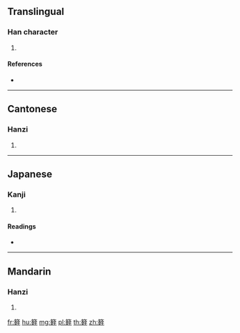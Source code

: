{{character info/new}}
==Translingual==

===Han character===
{{Han char|rn=118|rad=竹|as=13|sn=19|four=88441|canj=HJJJ}}

# {{defn|Han|sort=竹13}}

====References====
* {{Han ref|kx=0901.290|dkj=26592|dj=1326.300|hdz=53020.060|uh=7C33|ud=31795|bh=F2A8|bd=62120}}

----

==Cantonese==

===Hanzi===
{{yue-hanzi|jyut=|y=gon3}}

# {{defn|lang=yue|sort=竹13}}

----

==Japanese==

===Kanji===
{{ja-kanji|grade=|rs=竹13}}

# {{defn|lang=ja|sort=竹13}}

====Readings====
* {{ja-readings|on=[[かん]] (kan)|kun=[[しの]] (shino)}}

----

==Mandarin==

===Hanzi===
{{cmn-hanzi|pin=[[gàn]] ([[gan4]])|wg=kan<sup>4</sup>}}

# {{defn|lang=cmn|sort=竹13}}

[[fr:簳]]
[[hu:簳]]
[[mg:簳]]
[[pl:簳]]
[[th:簳]]
[[zh:簳]]